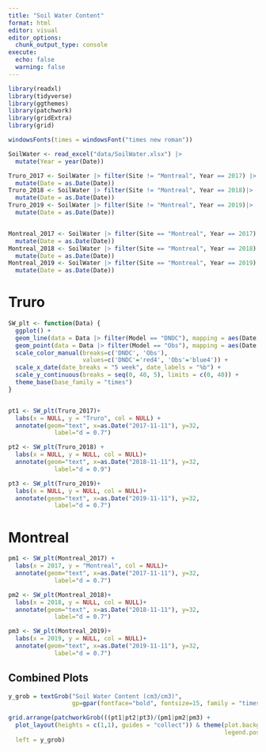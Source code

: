 ```yaml
---
title: "Soil Water Content"
format: html
editor: visual
editor_options: 
  chunk_output_type: console
execute: 
  echo: false
  warning: false
---
```


```r
library(readxl)
library(tidyverse)
library(ggthemes)
library(patchwork)
library(gridExtra)
library(grid)

windowsFonts(times = windowsFont("times new roman"))

SoilWater <- read_excel("data/SoilWater.xlsx") |> 
  mutate(Year = year(Date))

Truro_2017 <- SoilWater |> filter(Site != "Montreal", Year == 2017) |> 
  mutate(Date = as.Date(Date))
Truro_2018 <- SoilWater |> filter(Site != "Montreal", Year == 2018)|> 
  mutate(Date = as.Date(Date))
Truro_2019 <- SoilWater |> filter(Site != "Montreal", Year == 2019)|> 
  mutate(Date = as.Date(Date))


Montreal_2017 <- SoilWater |> filter(Site == "Montreal", Year == 2017)|> 
  mutate(Date = as.Date(Date))
Montreal_2018 <- SoilWater |> filter(Site == "Montreal", Year == 2018)|> 
  mutate(Date = as.Date(Date))
Montreal_2019 <- SoilWater |> filter(Site == "Montreal", Year == 2019)|> 
  mutate(Date = as.Date(Date))
```

# Truro

```r
SW_plt <- function(Data) {
  ggplot() +
  geom_line(data = Data |> filter(Model == "DNDC"), mapping = aes(Date, Water, color = "DNDC")) +
  geom_point(data = Data |> filter(Model == "Obs"), mapping = aes(Date, Water, color = "Obs"), size = 2) +
  scale_color_manual(breaks=c('DNDC', 'Obs'),
                     values=c('DNDC'='red4', 'Obs'='blue4')) +
  scale_x_date(date_breaks = "5 week", date_labels = "%b") + 
  scale_y_continuous(breaks = seq(0, 40, 5), limits = c(0, 40)) +
  theme_base(base_family = "times")
}


pt1 <- SW_plt(Truro_2017)+
  labs(x = NULL, y = "Truro", col = NULL) +
  annotate(geom="text", x=as.Date("2017-11-11"), y=32, 
             label="d = 0.7")

pt2 <- SW_plt(Truro_2018) +
  labs(x = NULL, y = NULL, col = NULL)+
  annotate(geom="text", x=as.Date("2018-11-11"), y=32, 
             label="d = 0.9")

pt3 <- SW_plt(Truro_2019)+
  labs(x = NULL, y = NULL, col = NULL)+
  annotate(geom="text", x=as.Date("2019-11-11"), y=32, 
             label="d = 0.7")

```

# Montreal

```r
pm1 <- SW_plt(Montreal_2017) +
  labs(x = 2017, y = "Montreal", col = NULL)+
  annotate(geom="text", x=as.Date("2017-11-11"), y=32, 
             label="d = 0.7")

pm2 <- SW_plt(Montreal_2018)+
  labs(x = 2018, y = NULL, col = NULL)+
  annotate(geom="text", x=as.Date("2018-11-11"), y=32, 
             label="d = 0.7")

pm3 <- SW_plt(Montreal_2019)+
  labs(x = 2019, y = NULL, col = NULL)+
  annotate(geom="text", x=as.Date("2019-11-11"), y=32, 
             label="d = 0.7")

```

## Combined Plots
```r
y_grob = textGrob("Soil Water Content (cm3/cm3)",
                  gp=gpar(fontface="bold", fontsize=15, family = "times"), rot=90)

grid.arrange(patchworkGrob(((pt1|pt2|pt3)/(pm1|pm2|pm3) + 
  plot_layout(heights = c(1,1), guides = "collect")) & theme(plot.background = element_blank(),
                                                             legend.position = "top")),
  left = y_grob)
```

